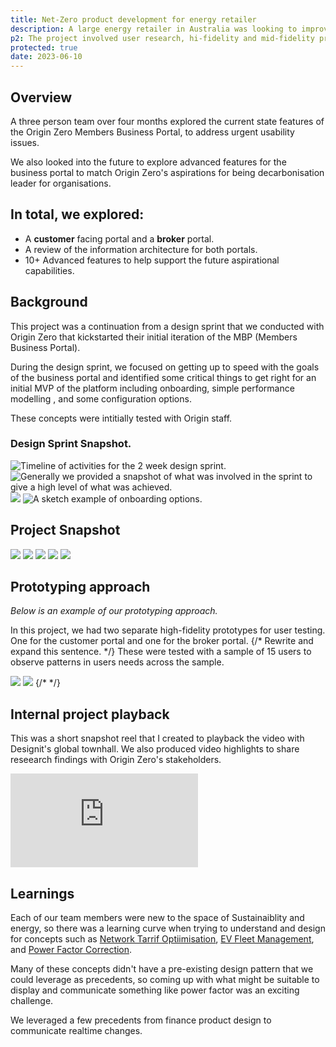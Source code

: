 ```yaml
---
title: Net-Zero product development for energy retailer 
description: A large energy retailer in Australia was looking to improve how business customers interact with the energy service and to be seen as a better partner in their mission to move towards Net Zero emissions.
p2: The project involved user research, hi-fidelity and mid-fidelity prototyping, workshops, design sprints, user testing and more.
protected: true 
date: 2023-06-10
---
```

<Collaborators people="Cimara Carneiro, Julia Leong "/>


## Overview

A three person team over four months explored the current state features of the Origin Zero Members Business Portal, to address urgent usability issues.

We also looked into the future to explore advanced features for the business portal to match Origin Zero's aspirations for being decarbonisation leader for organisations.

## In total, we explored:
- A **customer** facing portal and a **broker** portal.
- A review of the information architecture for both portals.
- 10+ Advanced features to help support the future aspirational capabilities.

## Background
This project was a continuation from a design sprint that we conducted with Origin Zero that kickstarted their initial iteration of the MBP (Members Business Portal).

During the design sprint, we focused on getting up to speed with the goals of the business portal and identified some critical things to get right for an initial MVP of the platform including onboarding, simple performance modelling , and some configuration options.

These concepts were intitially tested with Origin staff.

### Design Sprint Snapshot.
<MDXCarousel>
<Img type="slides" alt="Timeline of activities for the 2 week design sprint." src="/projects/origin-mbp/sprint/Designit_MBA_2.0_Sprint_Report_Page_08.png"/>
<Img type="slides" alt="Generally we provided a snapshot of what was involved in the sprint to give a high level of what was achieved." src="/projects/origin-mbp/sprint/Designit_MBA_2.0_Sprint_Report_Page_09.png"/>
<Img type="slides" src="/projects/origin-mbp/sprint/Designit_MBA_2.0_Sprint_Report_Page_11.png"/>
<Img type="slides" alt="A sketch example of onboarding options." src="/projects/origin-mbp/sprint/Designit_MBA_2.0_Sprint_Report_Page_14.png"/>

</MDXCarousel>

## Project Snapshot
<MDXCarousel>
<Img src="/projects/origin-mbp/Front-cover.png" type="slides" />
<Img src="/projects/origin-mbp/Intro.png" type="slides"/>
<Img src="/projects/origin-mbp/Challenge.png" type="slides"/>
<Img src="/projects/origin-mbp/Approach.png" type="slides"/>
<Img src="/projects/origin-mbp/Impact.png" type="slides"/>
</MDXCarousel>


## Prototyping approach
_Below is an example of our prototyping approach._

In this project, we had two separate high-fidelity prototypes for user testing. One for the customer portal and one for the broker portal.
{/* Rewrite and expand this sentence. */}
These were tested with a sample of 15 users to observe patterns in users needs across the sample.

<MDXCarousel>
<Img className="bg-zinc-100" src="/projects/origin-mbp/originzerofigma.png"/>
<Img src="/projects/origin-mbp/network-tarrif-optimisation.png"/>
</MDXCarousel>
{/*  */}

## Internal project playback

This was a short snapshot reel that I created to playback the video with Designit's global townhall. We also produced video highlights to share reseearch findings with Origin Zero's stakeholders.

<iframe className="max-w-2xl mx-auto w-full h-96 rounded-lg" src="https://player.vimeo.com/video/916520968?h=f5f23cc6d5&amp;badge=0&amp;autopause=0&amp;player_id=0&amp;app_id=58479" frameborder="0" allow="autoplay; fullscreen; picture-in-picture; clipboard-write" title="[Internal] Designit Australia - Origin Zero Global Case Study"></iframe><script src="https://player.vimeo.com/api/player.js"></script>


## Learnings
Each of our team members were new to the space of Sustainaiblity and energy, so there was a learning curve when trying to understand and design for concepts such as [Network Tarrif Optiimisation](https://shellenergy.com.au/energy-insights/network-tariff-optimisation-savings/), [EV Fleet Management](https://www.originzero.com.au/energy-solutions/360-ev-e-mobility/), and [Power Factor Correction](https://arc.net/l/quote/jezhtbat). 

Many of these concepts didn't have a pre-existing design pattern that we could leverage as precedents, so coming up with what might be suitable to display and communicate something like power factor was an exciting challenge. 

We leveraged a few precedents from finance product design to communicate realtime changes.